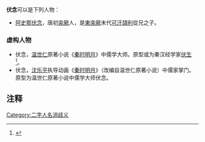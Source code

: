 '''伏念'''可以是下列人物：
*[[阿史那伏念|阿史那伏念]]，唐初[[突厥|突厥]]人，是[[東突厥|東突厥]]末代[[可汗|可汗]][[頡利可汗|頡利]]從兄之子。

===虚构人物===
*伏念，[[温世仁|温世仁]]原著小说《[[秦时明月|秦时明月]]》中儒学大师。原型或为秦汉经学家[[伏生|伏生]]<ref>{{Cite web |url=http://www.douban.com/group/topic/33601271/ |title=秦时明月中伏念的历史原型 |accessdate=2013-07-17 |archive-date=2016-04-03 |archive-url=https://web.archive.org/web/20160403101015/https://www.douban.com/group/topic/33601271/ |dead-url=no }}</ref>。
*伏念，[[沈乐平|沈乐平]]执导动画《[[秦时明月|秦时明月]]》（改编自温世仁原著小说）中儒家掌门。原型为温世仁原著小说中儒学大师伏念。

==注释==
{{reflist}}

[[Category:二字人名消歧义|Category:二字人名消歧义]]